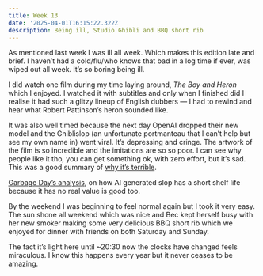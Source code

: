 ```yaml
---
title: Week 13
date: '2025-04-01T16:15:22.322Z'
description: Being ill, Studio Ghibli and BBQ short rib
---
```


As mentioned last week I was ill all week. Which makes this edition late and brief. I haven’t had a cold/flu/who knows that bad in a log time if ever, was wiped out all week. It’s so boring being ill.

I did watch one film during my time laying around, _The Boy and Heron_ which I enjoyed. I watched it with subtitles and only when I finished did I realise it had such a glitzy lineup of English dubbers — I had to rewind and hear what Robert Pattinson’s heron sounded like.

It was also well timed because the next day OpenAI dropped their new model and the Ghiblislop (an unfortunate portmanteau that I can’t help but see my own name in) went viral. It’s depressing and cringe. The artwork of the film is so incredible and the imitations are so so poor. I can see why people like it tho, you can get something ok, with zero effort, but it’s sad. This was a good summary of [why it’s terrible](https://tante.cc/2025/03/28/vulgar-display-of-power/).

[Garbage Day’s analysis](https://www.garbageday.email/p/new-elon-musk-crime-dropped#the-speed-of-an-ai-meme), on how AI generated slop has a short shelf life because it has no real value is good too.

By the weekend I was beginning to feel normal again but I took it very easy. The sun shone all weekend which was nice and Bec kept herself busy with her new smoker making some very delicious BBQ short rib which we enjoyed for dinner with friends on both Saturday and Sunday.

The fact it’s light here until ~20:30 now the clocks have changed feels miraculous. I know this happens every year but it never ceases to be amazing.
